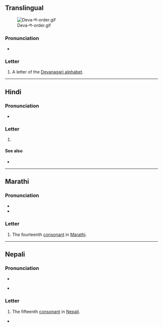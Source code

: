 {{also|प}}
{{character info}}
==Translingual==
[[File:Deva-ण-order.gif|thumb]]

===Pronunciation===
* {{IPA|mul|/ɳə/}} {{qualifier|may vary by language}}

===Letter===
{{mul-Deva|ṇa}}

# A letter of the [[Devanagari alphabet]].

----

==Hindi==

===Pronunciation===
* {{hi-IPA}}

===Letter===
{{head|hi|letter}}

# {{n-g|the fifteenth [[consonant]] in [[Hindi]]}}

====See also====
* {{list:Devanagari script letters/hi}}

----

==Marathi==

===Pronunciation===
* {{mr-IPA}}
* {{audio|mr|LL-Q1571 (mar)-नंदिनी रानडे-ण.wav|Audio}}

===Letter===
{{head|mr|letter}}

# The fourteenth [[consonant]] in [[Marathi]].

----

==Nepali==

===Pronunciation===
* {{ne-IPA|ण|ɳʌ}}
* {{q|letter name}} {{ne-IPA|अँ<ण>|ण}}

===Letter===
{{head|ne|letter}}

# The fifteenth [[consonant]] in [[Nepali]].

*